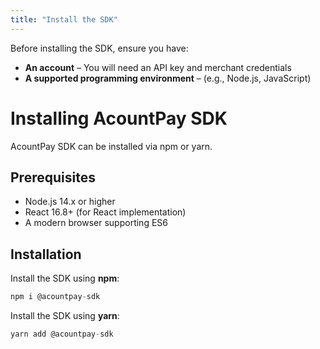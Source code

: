 ```yaml
---
title: "Install the SDK"
---
```


Before installing the SDK, ensure you have:

- **An account** – You will need an API key and merchant credentials
- **A supported programming environment** – (e.g., Node.js, JavaScript)

# Installing AcountPay SDK

AcountPay SDK can be installed via npm or yarn.

## Prerequisites

- Node.js 14.x or higher
- React 16.8+ (for React implementation)
- A modern browser supporting ES6

## Installation

Install the SDK using **npm**:

```javascript javascript
npm i @acountpay-sdk
```

Install the SDK using **yarn**:

```javascript
yarn add @acountpay-sdk
```

